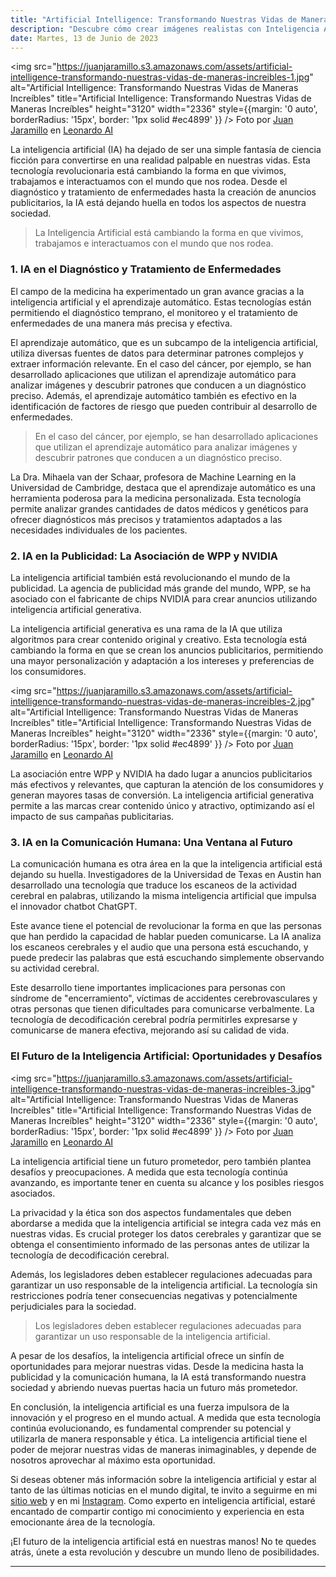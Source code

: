 ```yaml
---
title: "Artificial Intelligence: Transformando Nuestras Vidas de Maneras Increíbles"
description: "Descubre cómo crear imágenes realistas con Inteligencia Artificial. Diseño, redacción, programación y conocimientos artísticos se combinan para lograr resultados asombrosos."
date: Martes, 13 de Junio de 2023
---
```


<img src="https://juanjaramillo.s3.amazonaws.com/assets/artificial-intelligence-transformando-nuestras-vidas-de-maneras-increibles-1.jpg" alt="Artificial Intelligence: Transformando Nuestras Vidas de Maneras Increíbles" title="Artificial Intelligence: Transformando Nuestras Vidas de Maneras Increíbles" height="3120" width="2336" style={{margin: '0 auto', borderRadius: '15px', border: '1px solid #ec4899' }} />
Foto por [Juan Jaramillo](https://linkedin.com/in/juan-jaramillo-ai/) en [Leonardo AI](https://www.leonardo.ai/)

La inteligencia artificial (IA) ha dejado de ser una simple fantasía de ciencia ficción para convertirse en una realidad palpable en nuestras vidas. Esta tecnología revolucionaria está cambiando la forma en que vivimos, trabajamos e interactuamos con el mundo que nos rodea. Desde el diagnóstico y tratamiento de enfermedades hasta la creación de anuncios publicitarios, la IA está dejando huella en todos los aspectos de nuestra sociedad.

> La Inteligencia Artificial está cambiando la forma en que vivimos, trabajamos e interactuamos con el mundo que nos rodea.

### 1. IA en el Diagnóstico y Tratamiento de Enfermedades

El campo de la medicina ha experimentado un gran avance gracias a la inteligencia artificial y el aprendizaje automático. Estas tecnologías están permitiendo el diagnóstico temprano, el monitoreo y el tratamiento de enfermedades de una manera más precisa y efectiva.


El aprendizaje automático, que es un subcampo de la inteligencia artificial, utiliza diversas fuentes de datos para determinar patrones complejos y extraer información relevante. En el caso del cáncer, por ejemplo, se han desarrollado aplicaciones que utilizan el aprendizaje automático para analizar imágenes y descubrir patrones que conducen a un diagnóstico preciso. Además, el aprendizaje automático también es efectivo en la identificación de factores de riesgo que pueden contribuir al desarrollo de enfermedades.

> En el caso del cáncer, por ejemplo, se han desarrollado aplicaciones que utilizan el aprendizaje automático para analizar imágenes y descubrir patrones que conducen a un diagnóstico preciso.

La Dra. Mihaela van der Schaar, profesora de Machine Learning en la Universidad de Cambridge, destaca que el aprendizaje automático es una herramienta poderosa para la medicina personalizada. Esta tecnología permite analizar grandes cantidades de datos médicos y genéticos para ofrecer diagnósticos más precisos y tratamientos adaptados a las necesidades individuales de los pacientes.


### 2. IA en la Publicidad: La Asociación de WPP y NVIDIA

La inteligencia artificial también está revolucionando el mundo de la publicidad. La agencia de publicidad más grande del mundo, WPP, se ha asociado con el fabricante de chips NVIDIA para crear anuncios utilizando inteligencia artificial generativa.


La inteligencia artificial generativa es una rama de la IA que utiliza algoritmos para crear contenido original y creativo. Esta tecnología está cambiando la forma en que se crean los anuncios publicitarios, permitiendo una mayor personalización y adaptación a los intereses y preferencias de los consumidores.

<img src="https://juanjaramillo.s3.amazonaws.com/assets/artificial-intelligence-transformando-nuestras-vidas-de-maneras-increibles-2.jpg" alt="Artificial Intelligence: Transformando Nuestras Vidas de Maneras Increíbles" title="Artificial Intelligence: Transformando Nuestras Vidas de Maneras Increíbles" height="3120" width="2336" style={{margin: '0 auto', borderRadius: '15px', border: '1px solid #ec4899' }} />
Foto por [Juan Jaramillo](https://linkedin.com/in/juan-jaramillo-ai/) en [Leonardo AI](https://www.leonardo.ai/)


La asociación entre WPP y NVIDIA ha dado lugar a anuncios publicitarios más efectivos y relevantes, que capturan la atención de los consumidores y generan mayores tasas de conversión. La inteligencia artificial generativa permite a las marcas crear contenido único y atractivo, optimizando así el impacto de sus campañas publicitarias.


### 3. IA en la Comunicación Humana: Una Ventana al Futuro

La comunicación humana es otra área en la que la inteligencia artificial está dejando su huella. Investigadores de la Universidad de Texas en Austin han desarrollado una tecnología que traduce los escaneos de la actividad cerebral en palabras, utilizando la misma inteligencia artificial que impulsa el innovador chatbot ChatGPT.


Este avance tiene el potencial de revolucionar la forma en que las personas que han perdido la capacidad de hablar pueden comunicarse. La IA analiza los escaneos cerebrales y el audio que una persona está escuchando, y puede predecir las palabras que está escuchando simplemente observando su actividad cerebral.


Este desarrollo tiene importantes implicaciones para personas con síndrome de "encerramiento", víctimas de accidentes cerebrovasculares y otras personas que tienen dificultades para comunicarse verbalmente. La tecnología de decodificación cerebral podría permitirles expresarse y comunicarse de manera efectiva, mejorando así su calidad de vida.


### El Futuro de la Inteligencia Artificial: Oportunidades y Desafíos

<img src="https://juanjaramillo.s3.amazonaws.com/assets/artificial-intelligence-transformando-nuestras-vidas-de-maneras-increibles-3.jpg" alt="Artificial Intelligence: Transformando Nuestras Vidas de Maneras Increíbles" title="Artificial Intelligence: Transformando Nuestras Vidas de Maneras Increíbles" height="3120" width="2336" style={{margin: '0 auto', borderRadius: '15px', border: '1px solid #ec4899' }} />
Foto por [Juan Jaramillo](https://linkedin.com/in/juan-jaramillo-ai/) en [Leonardo AI](https://www.leonardo.ai/)

La inteligencia artificial tiene un futuro prometedor, pero también plantea desafíos y preocupaciones. A medida que esta tecnología continúa avanzando, es importante tener en cuenta su alcance y los posibles riesgos asociados.


La privacidad y la ética son dos aspectos fundamentales que deben abordarse a medida que la inteligencia artificial se integra cada vez más en nuestras vidas. Es crucial proteger los datos cerebrales y garantizar que se obtenga el consentimiento informado de las personas antes de utilizar la tecnología de decodificación cerebral.


Además, los legisladores deben establecer regulaciones adecuadas para garantizar un uso responsable de la inteligencia artificial. La tecnología sin restricciones podría tener consecuencias negativas y potencialmente perjudiciales para la sociedad.

> Los legisladores deben establecer regulaciones adecuadas para garantizar un uso responsable de la inteligencia artificial.


A pesar de los desafíos, la inteligencia artificial ofrece un sinfín de oportunidades para mejorar nuestras vidas. Desde la medicina hasta la publicidad y la comunicación humana, la IA está transformando nuestra sociedad y abriendo nuevas puertas hacia un futuro más prometedor.


En conclusión, la inteligencia artificial es una fuerza impulsora de la innovación y el progreso en el mundo actual. A medida que esta tecnología continúa evolucionando, es fundamental comprender su potencial y utilizarla de manera responsable y ética. La inteligencia artificial tiene el poder de mejorar nuestras vidas de maneras inimaginables, y depende de nosotros aprovechar al máximo esta oportunidad.


Si deseas obtener más información sobre la inteligencia artificial y estar al tanto de las últimas noticias en el mundo digital, te invito a seguirme en mi [sitio web](https://juanjaramillo.tech) y en mi [Instagram](https://instagram.com). Como experto en inteligencia artificial, estaré encantado de compartir contigo mi conocimiento y experiencia en esta emocionante área de la tecnología.


¡El futuro de la inteligencia artificial está en nuestras manos! No te quedes atrás, únete a esta revolución y descubre un mundo lleno de posibilidades.

---